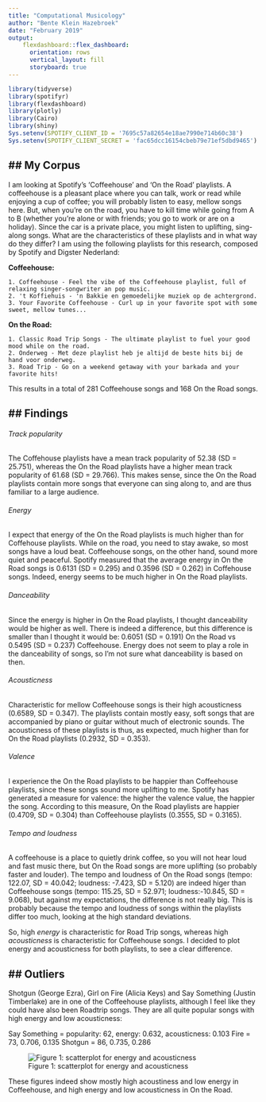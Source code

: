 ```yaml
---
title: "Computational Musicology"
author: "Bente Klein Hazebroek"
date: "February 2019"
output: 
    flexdashboard::flex_dashboard:
      orientation: rows
      vertical_layout: fill
      storyboard: true
---
```


```r
library(tidyverse)
library(spotifyr)
library(flexdashboard)
library(plotly)
library(Cairo)
library(shiny)
Sys.setenv(SPOTIFY_CLIENT_ID = '7695c57a82654e18ae7990e714b60c38')
Sys.setenv(SPOTIFY_CLIENT_SECRET = 'fac65dcc16154cbeb79e71ef5dbd9465')
```

## My Corpus {.tabset}
------------------------------------------------------------------------------------------------------------
I am looking at Spotify's 'Coffeehouse' and 'On the Road' playlists. A coffeehouse is a pleasant place where you can talk, work or read while enjoying a cup of coffee; you will probably listen to easy, mellow songs here. But, when you're on the road, you have to kill time while going from A to B (whether you're alone or with friends; you go to work or are on a holiday). Since the car is a private place, you might listen to uplifting, sing-along songs. What are the characteristics of these playlists and in what way do they differ? I am using the following playlists for this research, composed by Spotify and Digster Nederland:

  **Coffeehouse:**
  
    1. Coffeehouse - Feel the vibe of the Coffeehouse playlist, full of relaxing singer-songwriter an pop music.    
    2. 't Koffiehuis - 'n Bakkie en gemoedelijke muziek op de achtergrond.    
    3. Your Favorite Coffeehouse - Curl up in your favorite spot with some sweet, mellow tunes...
  
 **On the Road:**
 
    1. Classic Road Trip Songs - The ultimate playlist to fuel your good mood while on the road.
    2. Onderweg - Met deze playlist heb je altijd de beste hits bij de hand voor onderweg.
    3. Road Trip - Go on a weekend getaway with your barkada and your favorite hits!
    
This results in a total of 281 Coffeehouse songs and 168 On the Road songs.

## Findings {.tabset}
------------------------------------------------------------------------------------------------------------

###### *Track popularity*
The Coffehouse playlists have a mean track popularity of 52.38 (SD = 25.751), whereas the On the Road playlists have a higher mean track popularity of 61.68 (SD = 29.766). This makes sense, since the On the Road playlists contain more songs that everyone can sing along to, and are thus familiar to a large audience. 

###### *Energy*
I expect that energy of the On the Road playlists is much higher than for Coffehouse playlists. While on the road, you need to stay awake, so most songs have a loud beat. Coffeehouse songs, on the other hand, sound more quiet and peaceful. Spotify measured that the average energy in On the Road songs is 0.6131 (SD = 0.295) and 0.3596 (SD = 0.262) in Coffehouse songs. Indeed, energy seems to be much higher in On the Road playlists. 

###### *Danceability*
Since the energy is higher in On the Road playlists, I thought danceability would be higher as well. There is indeed a difference, but this difference is smaller than I thought it would be: 0.6051 (SD = 0.191) On the Road vs  0.5495 (SD = 0.237) Coffeehouse. Energy  does not seem to play a role in the danceability of songs, so I'm not sure what danceability is based on then.

###### *Acousticness*
Characteristic for mellow Coffeehouse songs is their high acousticness (0.6589, SD = 0.347). The playlists contain mostly easy, soft songs that are accompanied by piano or guitar without much of electronic sounds. The acousticness of these playlists is thus, as expected, much higher than for On the Road playlists (0.2932, SD = 0.353). 

###### *Valence*
I experience the On the Road playlists to be happier than Coffeehouse playlists, since these songs sound more uplifting to me. Spotify has generated a measure for valence: the higher the valence value, the happier the song. According to this measure, On the Road playlists are happier (0.4709, SD = 0.304) than Coffeehouse playlists (0.3555, SD = 0.3165).

###### *Tempo and loudness*
A coffeehouse is a place to quietly drink coffee, so you will not hear loud and fast music there, but On the Road songs are more uplifting (so probably faster and louder). The tempo and loudness of On the Road songs (tempo: 122.07, SD = 40.042; loudness: -7.423, SD = 5.120) are indeed higer than Coffeehouse songs (tempo: 115.25, SD = 52.971; loudness:-10.845, SD = 9.068), but against my expectations, the difference is not really big. This is probably because the tempo and loudness of songs within the playlists differ too much, looking at the high standard deviations.

So, high *energy* is characteristic for Road Trip songs, whereas high *acousticness* is characteristic for Coffeehouse songs. I decided to plot energy and acousticness for both playlists, to see a clear difference.

## Outliers
--------------------------------------------------------------------------------------------

Shotgun (George Ezra), Girl on Fire (Alicia Keys) and Say Something (Justin Timberlake) are in one of the Coffeehouse playlists, although I feel like they could have also been Roadtrip songs. They are all quite popular songs with high energy and low acousticness:



Say Something = popularity: 62, energy: 0.632, acousticness: 0.103
Fire = 73, 0.706, 0.135
Shotgun = 86, 0.735, 0.286

![Figure 1: scatterplot for energy and acousticness](RplotBOTH.png)

These figures indeed show mostly high acoustiness and low energy in Coffeehouse, and high energy and low acousticness in On the Road. 

